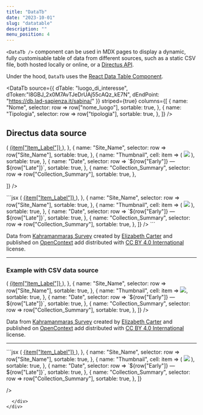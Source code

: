 ```yaml
---
title: "DataTb"
date: "2023-10-01"
slug: "datatable"
description: ""
menu_position: 4
---
```



`<DataTb />` component can be used in MDX pages to display a dynamic, fully customisable table of data from different sources, such as a static CSV file, both hosted locally or online, or a [Directus API](https://docs.directus.io/reference/introduction.html).

Under the hood, `DataTb` uses the [React Data Table Component](https://react-data-table-component.netlify.app/?path=/docs/getting-started-intro--docs).


<DataTb
      source={{
        dTable: "luogo_di_interesse",
        dToken:"l8GBJ_2x0M7AvTJeDrUAj55cAQz_kE7N",
        dEndPoint: "https://db.lad-sapienza.it/sabina/"
      }}
      striped={true}
      columns={[
    {
      name: "Nome",
      selector: row => row["nome_luogo"],
      sortable: true,
    },
    {
      name: "Tipologia",
      selector: row => row["tipologia"],
      sortable: true,
    },
  ]}
    />


## Directus data source
<div className="row">
  <div className="col-sm-8">
    <DataTb
      source={{
        dTable: "scms_ksa",
        dQueryString: "limit=1000&offset=0",
      }}
      striped={true}
      columns={[
    {
      name: "Item_Label",
      sortable: true,
      cell: item => (
            <a href={`../record/?tb=scms_ksa&id=${item.id}`}>
              {item["Item_Label"]} 
            </a>
          ),
    },
    {
      name: "Site_Name",
      selector: row => row["Site_Name"],
      sortable: true,
    },
    {
      name: "Thumbnail",
      cell: item => (
            <img src={item["Thumbnail"]} />
          ),
      sortable: true,
    },
    {
      name: "Date",
      selector: row => `${row["Early"]} — ${row["Late"]}`,
      sortable: true,
    },
    {
      name: "Collection_Summary",
      selector: row => row["Collection_Summary"],
      sortable: true,
    },
    
  ]}
    />
  </div>

  <div className="col-sm-4">
```jsx
<DataTb
  striped={true}
  source={{
    dTable: "scms_ksa",
    dQueryString :"limit=1000&offset=0"
  }}
  columns={[
    {
      name: "Item_Label",
      sortable: true,
      cell: item => (
            <a href={`../record/?tb=scms_ksa&id=${item.id}`}>
              {item["Item_Label"]} 
            </a>
          ),
    },
    {
      name: "Site_Name",
      selector: row => row["Site_Name"],
      sortable: true,
    },
    {
      name: "Thumbnail",
      cell: item => (
            <img src={item["Thumbnail"]} />
          ),
      sortable: true,
    },
    {
      name: "Date",
      selector: row => `${row["Early"]} — ${row["Late"]}`,
      sortable: true,
    },
    {
      name: "Collection_Summary",
      selector: row => row["Collection_Summary"],
      sortable: true,
    },
]}
/>
```
  </div>

Data from [Kahramanmaraş Survey](https://opencontext.org/projects/ca4f4719-f2a5-4119-99fa-b04573c8929a) created by [Elizabeth Carter](http://opencontext.org/persons/3208923d-69d0-70e9-9cc1-23ad97770aec) and published on [OpenContext](https://opencontext.org/projects/ca4f4719-f2a5-4119-99fa-b04573c8929a) add distributed with [CC BY 4.0 International](https://creativecommons.org/licenses/by/4.0) license.

---

</div>

### Example with CSV data source

<div className="row">
  <div className="col-sm-8">
<DataTb
  source={{
    path2data: "/data/ksa.csv"
  }}
  columns={[
    {
      name: "Item_Label",
      sortable: true,
      cell: item => (
        <a href={`../record/?tb=scms_ksa&id=${item.id}`}>
              {item["Item_Label"]} 
            </a>
      ),
    },
    {
      name: "Site_Name",
      selector: row => row["Site_Name"],
      sortable: true,
    },
    {
      name: "Thumbnail",
      cell: item => <img src={item["Thumbnail"]} />,
      sortable: true,
    },
    {
      name: "Date",
      selector: row => `${row["Early"]} — ${row["Late"]}`,
      sortable: true,
    },
    {
      name: "Collection_Summary",
      selector: row => row["Collection_Summary"],
      sortable: true,
    },
  ]}
/>

Data from [Kahramanmaraş Survey](https://opencontext.org/projects/ca4f4719-f2a5-4119-99fa-b04573c8929a) created by [Elizabeth Carter](http://opencontext.org/persons/3208923d-69d0-70e9-9cc1-23ad97770aec) and published on [OpenContext](https://opencontext.org/projects/ca4f4719-f2a5-4119-99fa-b04573c8929a) add distributed with [CC BY 4.0 International](https://creativecommons.org/licenses/by/4.0) license.

---

  </div>
    <div className="col-sm-4">
```jsx
<DataTb
  source={{
    path2data: "/data/ksa.csv"
  }}
  columns={[
    {
      name: "Item_Label",
      sortable: true,
      cell: item => (
            <a href={`../record/?tb=scms_ksa&id=${item.id}`}>
              {item["Item_Label"]} 
            </a>
          ),
    },
    {
      name: "Site_Name",
      selector: row => row["Site_Name"],
      sortable: true,
    },
    {
      name: "Thumbnail",
      cell: item => (
            <img src={item["Thumbnail"]} />
          ),
      sortable: true,
    },
    {
      name: "Date",
      selector: row => `${row["Early"]} — ${row["Late"]}`,
      sortable: true,
    },
    {
      name: "Collection_Summary",
      selector: row => row["Collection_Summary"],
      sortable: true,
    },
  ]}
  
/>
```
  </div>
</div>
